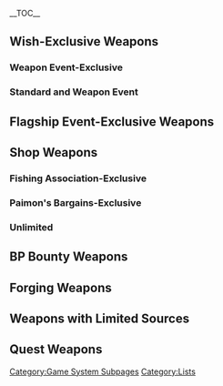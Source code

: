 {{CustomTabs
|tab1 = Overview
|tab2 = List
|tab3 = Base Attack Scaling
|tab3name = Base ATK Scaling
|tab4 = Secondary Attribute Scaling
|tab5 = Level Scaling
}}
{{CustomTabs
|rootpage = Weapon/List
|subpages = 1
|tab1 = All
|tab2 = By Availability
|tab3 = By Weapon Type
|class = custom-tabs-secondary
}}
__TOC__
==Wish-Exclusive Weapons==
===Weapon Event-Exclusive===
{{Weapons by Category Table
|Weapon Event Wish-Exclusive Weapons
|header=There are '''%PAGES%''' weapons that can only be obtained from [[Weapon Event Wish]]es
|collapsible=1
}}

===Standard and Weapon Event===
{{Weapons by Category Table
|Weapons with Wish Source
|not1=Weapon Event Wish-Exclusive Weapons
|header=There are '''%PAGES%''' weapons that can only be obtained from the [[Standard Wish]] as well as [[Weapon Event Wish]]es or only in limited quantities from [[NPC/Dialogue Reward|NPC dialogue rewards]] or [[Quests]]
|collapsible=1
}}

==Flagship Event-Exclusive Weapons==
{{Weapons by Category Table
|Flagship Event-Exclusive Weapons
|header=There are '''%PAGES%''' weapons that can only be obtained from [[Flagship Event]]s
|collapsible=1
}}

==Shop Weapons==
===Fishing Association-Exclusive===
{{Weapons by Category Table
|Fishing Association-Exclusive Weapons
|header=There are '''%PAGES%''' weapons that can only be obtained in limited quantities from [[Fishing Association]]s
|collapsible=1
}}

===Paimon's Bargains-Exclusive===
{{Weapons by Category Table
|Paimon's Bargains Weapons
|header=There are '''%PAGES%''' weapons that can only be obtained from [[Paimon's Bargains]]
|collapsible=1
}}

===Unlimited===
{{Weapons by Category Table
|Shop Availability
|not1=Fishing Association-Exclusive Weapons
|not2=Paimon's Bargains Weapons
|header=There are '''%PAGES%''' weapons that can be obtained in unlimited quantities from [[Shop]]s
|collapsible=1
}}

==BP Bounty Weapons==
{{Weapons by Category Table
|Battle Pass Weapons
|header=There are '''%PAGES%''' weapons that can only be obtained from the [[BP Bounty]]
|collapsible=1
}}

==Forging Weapons==
{{Weapons by Category Table
|Forging Weapons
|header=There are '''%PAGES%''' weapons that are primarily obtained from [[Forging]]
|collapsible=1
}}

==Weapons with Limited Sources==
{{Weapons by Category Table
|Chest Weapons
|header=There are '''%PAGES%''' weapons that can primarily be obtained from [[Chests]] or only in limited quantities from [[NPC/Dialogue Reward|NPC dialogue rewards]] or [[Quests]]
|not1=Shop Weapons
|not2=Weapons with Wish Source
|collapsible=1
}}

==Quest Weapons==
{{Weapons by Category Table
|Quest Weapons
|header=There are '''%PAGES%''' weapons that can only be obtained from [[Quest]]s
|collapsible=1
|not1=Chest Weapons
|not2=Forging Weapons
|not3=Weapon Event Wish-Exclusive Weapons
|not4=Weapons with Wish Source
}}
[[Category:Game System Subpages]]
[[Category:Lists]]